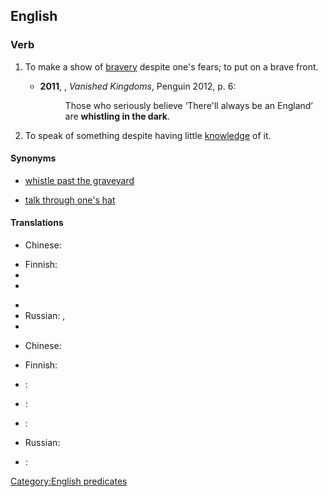 ==English==

===Verb===
{{head|en|verb|head=[[whistle]] [[in]] [[the]] [[dark]]}}

# {{context|colloquial|lang=en}} To make a show of [[bravery]] despite one's fears; to put on a brave front.
#* '''2011''', {{w|Norman Davies}}, ''Vanished Kingdoms'', Penguin 2012, p. 6:
#*: Those who seriously believe ‘There'll always be an England’ are '''whistling in the dark'''. 
# {{context|idiomatic|US|lang=en}} To speak of something despite having little [[knowledge]] of it.

====Synonyms====
* {{sense|make a show of bravery}} [[whistle past the graveyard]]
* {{sense|speak of something without knowledge}} [[talk through one's hat]]

====Translations====
{{trans-top|make a show of bravery}}
* Chinese:
*: {{trreq|cmn}}
* Finnish: {{t-|fi|vislailla}}
* {{trreq|fr}}
* {{trreq|de}}
{{trans-mid}}
* {{trreq|ja}}
* Russian: {{t-|ru|бодриться|tr=bodrítʹsja|sc=Cyrl}}, {{t-|ru|напускать на себя спокойствие|tr=napuskatʹ na sebja spokojstvije|sc=Cyrl}}
* {{trreq|es}}
{{trans-bottom}}

{{trans-top|speak without knowledge}}
* Chinese:
*: {{trreq|cmn}}
* Finnish: {{t-|fi|puhua läpiä päähänsä}}
* {{trreq|fr}}:
* {{trreq|de}}:
* {{trreq|ja}}:
{{trans-mid}}
* Russian: {{t-|ru|говорить не зная ничего толком|tr=govorítʹ ne znája ničevó tólkom|sc=Cyrl}}
* {{trreq|es}}:
{{trans-bottom}}

[[Category:English predicates]]